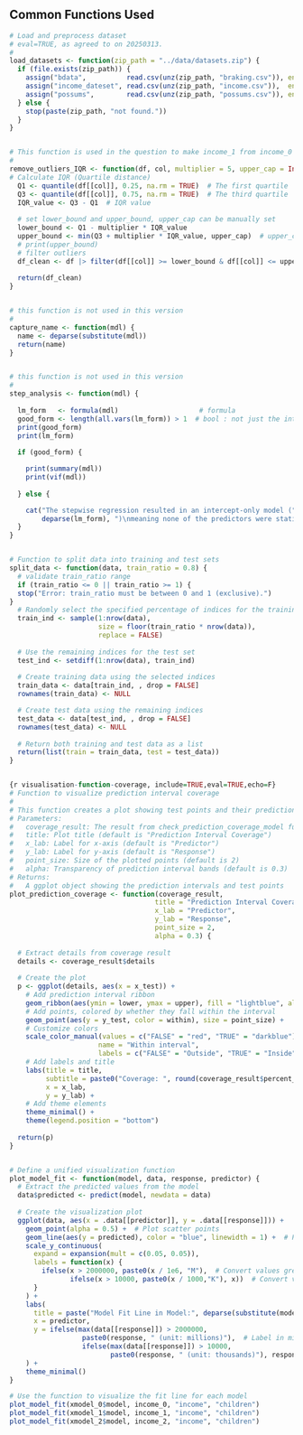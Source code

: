 
## Common Functions Used

```r

# Load and preprocess dataset
# eval=TRUE, as agreed to on 20250313. 
#
load_datasets <- function(zip_path = "../data/datasets.zip") {
  if (file.exists(zip_path)) {
    assign("bdata",          read.csv(unz(zip_path, "braking.csv")), envir = .GlobalEnv)
    assign("income_dateset", read.csv(unz(zip_path, "income.csv")),  envir = .GlobalEnv)
    assign("possums",        read.csv(unz(zip_path, "possums.csv")), envir = .GlobalEnv)
  } else {
    stop(paste(zip_path, "not found."))
  }
}


# This function is used in the question to make income_1 from income_0
#
remove_outliers_IQR <- function(df, col, multiplier = 5, upper_cap = Inf) {        
# Calculate IQR (Quartile distance)
  Q1 <- quantile(df[[col]], 0.25, na.rm = TRUE)  # The first quartile
  Q3 <- quantile(df[[col]], 0.75, na.rm = TRUE)  # The third quartile
  IQR_value <- Q3 - Q1  # IQR value
  
  # set lower_bound and upper_bound, upper_cap can be manually set
  lower_bound <- Q1 - multiplier * IQR_value  
  upper_bound <- min(Q3 + multiplier * IQR_value, upper_cap)  # upper_cap can be set manually
  # print(upper_bound)
  # filter outliers
  df_clean <- df |> filter(df[[col]] >= lower_bound & df[[col]] <= upper_bound)
  
  return(df_clean)
}


# this function is not used in this version
#
capture_name <- function(mdl) {
  name <- deparse(substitute(mdl))
  return(name)
}


# this function is not used in this version
#
step_analysis <- function(mdl) {      
   
  lm_form   <- formula(mdl)                    # formula 
  good_form <- length(all.vars(lm_form)) > 1  # bool : not just the intercept
  print(good_form)
  print(lm_form)
  
  if (good_form) {

    print(summary(mdl))
    print(vif(mdl))  
    
  } else {

    cat("The stepwise regression resulted in an intercept-only model (",
        deparse(lm_form), ")\nmeaning none of the predictors were statistically significant.\n") 
  }
}


# Function to split data into training and test sets
split_data <- function(data, train_ratio = 0.8) {
  # validate train_ratio range
  if (train_ratio <= 0 || train_ratio >= 1) {
  stop("Error: train_ratio must be between 0 and 1 (exclusive).")
}
  # Randomly select the specified percentage of indices for the training set
  train_ind <- sample(1:nrow(data), 
                      size = floor(train_ratio * nrow(data)),
                      replace = FALSE)
  
  # Use the remaining indices for the test set
  test_ind <- setdiff(1:nrow(data), train_ind)
  
  # Create training data using the selected indices
  train_data <- data[train_ind, , drop = FALSE]
  rownames(train_data) <- NULL

  # Create test data using the remaining indices
  test_data <- data[test_ind, , drop = FALSE]
  rownames(test_data) <- NULL
  
  # Return both training and test data as a list
  return(list(train = train_data, test = test_data))
}


{r visualisation-function-coverage, include=TRUE,eval=TRUE,echo=F}
# Function to visualize prediction interval coverage
# 
# This function creates a plot showing test points and their prediction intervals
# Parameters:
#   coverage_result: The result from check_prediction_coverage_model function
#   title: Plot title (default is "Prediction Interval Coverage")
#   x_lab: Label for x-axis (default is "Predictor")
#   y_lab: Label for y-axis (default is "Response")
#   point_size: Size of the plotted points (default is 2)
#   alpha: Transparency of prediction interval bands (default is 0.3)
# Returns:
#   A ggplot object showing the prediction intervals and test points
plot_prediction_coverage <- function(coverage_result, 
                                    title = "Prediction Interval Coverage",
                                    x_lab = "Predictor", 
                                    y_lab = "Response",
                                    point_size = 2,
                                    alpha = 0.3) {
 
  # Extract details from coverage result
  details <- coverage_result$details
  
  # Create the plot
  p <- ggplot(details, aes(x = x_test)) +
    # Add prediction interval ribbon
    geom_ribbon(aes(ymin = lower, ymax = upper), fill = "lightblue", alpha = alpha) +
    # Add points, colored by whether they fall within the interval
    geom_point(aes(y = y_test, color = within), size = point_size) +
    # Customize colors
    scale_color_manual(values = c("FALSE" = "red", "TRUE" = "darkblue"),
                      name = "Within interval",
                      labels = c("FALSE" = "Outside", "TRUE" = "Inside")) +
    # Add labels and title
    labs(title = title,
         subtitle = paste0("Coverage: ", round(coverage_result$percent_within, 1), "%"),
         x = x_lab,
         y = y_lab) +
    # Add theme elements
    theme_minimal() +
    theme(legend.position = "bottom")
  
  return(p)
}


# Define a unified visualization function
plot_model_fit <- function(model, data, response, predictor) {
  # Extract the predicted values from the model
  data$predicted <- predict(model, newdata = data)
  
  # Create the visualization plot
  ggplot(data, aes(x = .data[[predictor]], y = .data[[response]])) +
    geom_point(alpha = 0.5) +  # Plot scatter points
    geom_line(aes(y = predicted), color = "blue", linewidth = 1) +  # Plot the fitted line
    scale_y_continuous(
      expand = expansion(mult = c(0.05, 0.05)),
      labels = function(x) {
        ifelse(x > 2000000, paste0(x / 1e6, "M"),  # Convert values greater than 2 million to millions
               ifelse(x > 10000, paste0(x / 1000,"K"), x))  # Convert values greater than 10,000 to thousands
      }
    ) +
    labs(
      title = paste("Model Fit Line in Model:", deparse(substitute(model))), 
      x = predictor, 
      y = ifelse(max(data[[response]]) > 2000000, 
                  paste0(response, " (unit: millions)"),  # Label in millions
                  ifelse(max(data[[response]]) > 10000, 
                         paste0(response, " (unit: thousands)"), response))  # Label in thousands
    ) +
    theme_minimal()
}

# Use the function to visualize the fit line for each model
plot_model_fit(xmodel_0$model, income_0, "income", "children")
plot_model_fit(xmodel_1$model, income_1, "income", "children")
plot_model_fit(xmodel_2$model, income_2, "income", "children")








```
